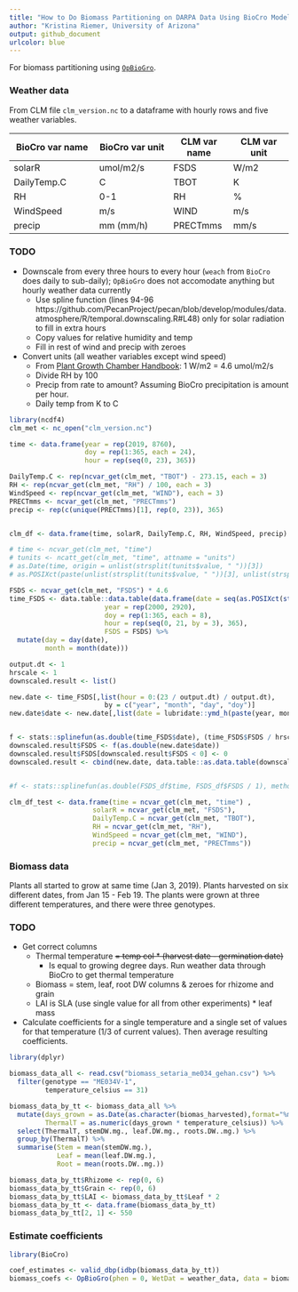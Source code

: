 ```yaml
---
title: "How to Do Biomass Partitioning on DARPA Data Using BioCro Model"
author: "Kristina Riemer, University of Arizona"
output: github_document
urlcolor: blue
---
```


For biomass partitioning using [`OpBioGro`](https://github.com/ebimodeling/biocro/blob/master/R/OpBioGro.R). 

### Weather data

From CLM file `clm_version.nc` to a dataframe with hourly rows and five weather variables. 

BioCro var name   | BioCro var unit | CLM var name | CLM var unit    
----------------- | --------------- | ------------ | ------------    
solarR            | umol/m2/s       | FSDS         | W/m2            
DailyTemp.C       | C               | TBOT         | K               
RH                | 0-1             | RH           | %               
WindSpeed         | m/s             | WIND         | m/s                
precip            | mm (mm/h)       | PRECTmms     | mm/s                

### TODO

- Downscale from every three hours to every hour (`weach` from `BioCro` does daily to sub-daily); `OpBioGro` does not accomodate anything but hourly weather data currently
    - Use spline function (lines 94-96 https://github.com/PecanProject/pecan/blob/develop/modules/data.atmosphere/R/temporal.downscaling.R#L48) only for solar radiation to fill in extra hours
    - Copy values for relative humidity and temp
    - Fill in rest of wind and precip with zeroes
- Convert units (all weather variables except wind speed)
  - From [Plant Growth Chamber Handbook](https://www.controlledenvironments.org/wp-content/uploads/sites/6/2017/06/Ch01.pdf): 1 W/m2 = 4.6 umol/m2/s
  - Divide RH by 100
  - Precip from rate to amount? Assuming BioCro precipitation is amount per hour. 
  - Daily temp from K to C

```r
library(ncdf4)
clm_met <- nc_open("clm_version.nc")

time <- data.frame(year = rep(2019, 8760), 
                   doy = rep(1:365, each = 24), 
                   hour = rep(seq(0, 23), 365))

DailyTemp.C <- rep(ncvar_get(clm_met, "TBOT") - 273.15, each = 3)
RH <- rep(ncvar_get(clm_met, "RH") / 100, each = 3)
WindSpeed <- rep(ncvar_get(clm_met, "WIND"), each = 3)
PRECTmms <- ncvar_get(clm_met, "PRECTmms")
precip <- rep(c(unique(PRECTmms)[1], rep(0, 23)), 365)


clm_df <- data.frame(time, solarR, DailyTemp.C, RH, WindSpeed, precip)
```

```r
# time <- ncvar_get(clm_met, "time")
# tunits <- ncatt_get(clm_met, "time", attname = "units")
# as.Date(time, origin = unlist(strsplit(tunits$value, " "))[3])
# as.POSIXct(paste(unlist(strsplit(tunits$value, " "))[3], unlist(strsplit(tunits$value, " "))[4])) + 3*60*60

FSDS <- ncvar_get(clm_met, "FSDS") * 4.6
time_FSDS <- data.table::data.table(data.frame(date = seq(as.POSIXct(strptime("2000-01-01 00:00:00", "%Y-%m-%d %H:%M:%S")), as.POSIXct(strptime("2000-12-30 21:00:00", "%Y-%m-%d %H:%M:%S")), 3*60*60), 
                        year = rep(2000, 2920), 
                        doy = rep(1:365, each = 8), 
                        hour = rep(seq(0, 21, by = 3), 365), 
                        FSDS = FSDS) %>% 
  mutate(day = day(date), 
         month = month(date)))

output.dt <- 1
hrscale <- 1
downscaled.result <- list()

new.date <- time_FSDS[,list(hour = 0:(23 / output.dt) / output.dt),
                        by = c("year", "month", "day", "doy")]
new.date$date <- new.date[,list(date = lubridate::ymd_h(paste(year, month, day, hour)))]


f <- stats::splinefun(as.double(time_FSDS$date), (time_FSDS$FSDS / hrscale), method = "monoH.FC")
downscaled.result$FSDS <- f(as.double(new.date$date))
downscaled.result$FSDS[downscaled.result$FSDS < 0] <- 0
downscaled.result <- cbind(new.date, data.table::as.data.table(downscaled.result))


#f <- stats::splinefun(as.double(FSDS_df$time, FSDS_df$FSDS / 1), method = "monoH.FC")
```


```r
clm_df_test <- data.frame(time = ncvar_get(clm_met, "time") , 
                     solarR = ncvar_get(clm_met, "FSDS"), 
                     DailyTemp.C = ncvar_get(clm_met, "TBOT"), 
                     RH = ncvar_get(clm_met, "RH"), 
                     WindSpeed = ncvar_get(clm_met, "WIND"), 
                     precip = ncvar_get(clm_met, "PRECTmms"))
```

### Biomass data

Plants all started to grow at same time (Jan 3, 2019). Plants harvested on six different dates, from Jan 15 - Feb 19. The plants were grown at three different temperatures, and there were three genotypes. 

### TODO

- Get correct columns
    - Thermal temperature ~~= temp col * (harvest date - germination date)~~
        - Is equal to growing degree days. Run weather data through BioCro to get thermal temperature
    - Biomass = stem, leaf, root DW columns & zeroes for rhizome and grain
    - LAI is SLA (use single value for all from other experiments) * leaf mass
- Calculate coefficients for a single temperature and a single set of values for that temperature (1/3 of current values). Then average resulting coefficients. 

```r
library(dplyr)

biomass_data_all <- read.csv("biomass_setaria_me034_gehan.csv") %>% 
  filter(genotype == "ME034V-1", 
         temperature_celsius == 31)

biomass_data_by_tt <- biomass_data_all %>% 
  mutate(days_grown = as.Date(as.character(biomas_harvested),format="%m/%d/%Y") - as.Date(as.character(seeds_in_germination),format="%m/%d/%Y"), 
         ThermalT = as.numeric(days_grown * temperature_celsius)) %>% 
  select(ThermalT, stemDW.mg., leaf.DW.mg., roots.DW..mg.) %>% 
  group_by(ThermalT) %>% 
  summarise(Stem = mean(stemDW.mg.), 
            Leaf = mean(leaf.DW.mg.), 
            Root = mean(roots.DW..mg.))

biomass_data_by_tt$Rhizome <- rep(0, 6)
biomass_data_by_tt$Grain <- rep(0, 6)
biomass_data_by_tt$LAI <- biomass_data_by_tt$Leaf * 2
biomass_data_by_tt <- data.frame(biomass_data_by_tt)
biomass_data_by_tt[2, 1] <- 550
```

### Estimate coefficients

```r
library(BioCro)

coef_estimates <- valid_dbp(idbp(biomass_data_by_tt))
biomass_coefs <- OpBioGro(phen = 0, WetDat = weather_data, data = biomass_data_by_tt, iCoef = approx_biomass_coefs)
```

